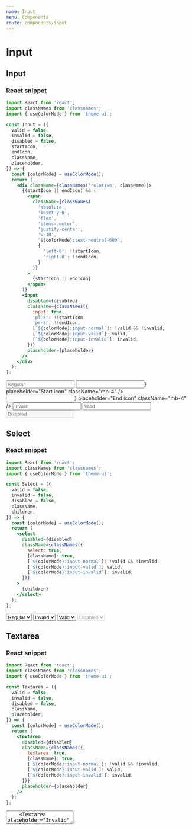 ```yaml
---
name: Input
menu: Components
route: components/input
---
```


# Input


## Input

### React snippet

```jsx
import React from 'react';
import classNames from 'classnames';
import { useColorMode } from 'theme-ui';

const Input = ({
  valid = false,
  invalid = false,
  disabled = false,
  startIcon,
  endIcon,
  className,
  placeholder,
}) => {
  const [colorMode] = useColorMode();
  return (
    <div className={classNames('relative', className)}>
      {(startIcon || endIcon) && (
        <span
          className={classNames(
            'absolute',
            'inset-y-0',
            'flex',
            'items-center',
            'justify-center',
            'w-10',
            `${colorMode}:text-neutral-600`,
            {
              'left-0': !!startIcon,
              'right-0': !!endIcon,
            }
          )}
        >
          {startIcon || endIcon}
        </span>
      )}
      <input
        disabled={disabled}
        className={classNames({
          input: true,
          'pl-8': !!startIcon,
          'pr-8': !!endIcon,
          [`${colorMode}:input-normal`]: !valid && !invalid,
          [`${colorMode}:input-valid`]: valid,
          [`${colorMode}:input-invalid`]: invalid,
        })}
        placeholder={placeholder}
      />
    </div>
  );
};
```

<Playground>
  <div className="max-w-sm">
    <Input placeholder="Regular" className="mb-4" />
    <Input startIcon={<IoMdLock />} placeholder="Start icon" className="mb-4" />
    <Input endIcon={<IoMdLock />} placeholder="End icon" className="mb-4" />
    <Input placeholder="Invalid" invalid className="mb-4" />
    <Input placeholder="Valid" valid className="mb-4" />
    <Input placeholder="Disabled" disabled className="mb-4" />

  </div>
</Playground>

## Select

### React snippet

```jsx
import React from 'react';
import classNames from 'classnames';
import { useColorMode } from 'theme-ui';

const Select = ({
  valid = false,
  invalid = false,
  disabled = false,
  className,
  children,
}) => {
  const [colorMode] = useColorMode();
  return (
    <select
      disabled={disabled}
      className={classNames({
        select: true,
        [className]: true,
        [`${colorMode}:input-normal`]: !valid && !invalid,
        [`${colorMode}:input-valid`]: valid,
        [`${colorMode}:input-invalid`]: invalid,
      })}
    >
      {children}
    </select>
  );
};
```

<Playground>
  <div className="max-w-sm">
    <Select className="mb-4">
      <option>Regular</option>
    </Select>
    <Select invalid className="mb-4">
      <option>Invalid</option>
    </Select>
    <Select valid className="mb-4">
      <option>Valid</option>
    </Select>
    <Select disabled className="mb-4">
      <option>Disabled</option>
    </Select>
  </div>
</Playground>

## Textarea

### React snippet

```jsx
import React from 'react';
import classNames from 'classnames';
import { useColorMode } from 'theme-ui';

const Textarea = ({
  valid = false,
  invalid = false,
  disabled = false,
  className,
  placeholder,
}) => {
  const [colorMode] = useColorMode();
  return (
    <textarea
      disabled={disabled}
      className={classNames({
        textarea: true,
        [className]: true,
        [`${colorMode}:input-normal`]: !valid && !invalid,
        [`${colorMode}:input-valid`]: valid,
        [`${colorMode}:input-invalid`]: invalid,
      })}
      placeholder={placeholder}
    />
  );
};
```

<Playground>
  <div className="max-w-sm">
    <Textarea placeholder="Regular" className="mb-4" />
    <Textarea placeholder="Invalid" invalid className="mb-4" />
    <Textarea placeholder="Valid" valid className="mb-4" />
    <Textarea placeholder="Disabled" disabled className="mb-4" />
  </div>
</Playground>
